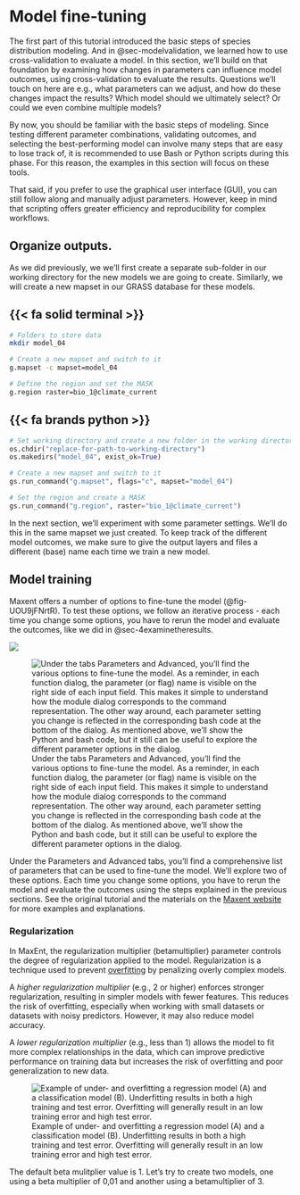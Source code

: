 # Model fine-tuning {#sec-modelfinetuning}

The first part of this tutorial introduced the basic steps of species distribution modeling. And in @sec-modelvalidation, we learned how to use cross-validation to evaluate a model. In this section, we'll build on that foundation by examining how changes in parameters can influence model outcomes, using cross-validation to evaluate the results. Questions we’ll touch on here are e.g., what parameters can we adjust, and how do these changes impact the results? Which model should we ultimately select? Or could we even combine multiple models?

By now, you should be familiar with the basic steps of modeling. Since testing different parameter combinations, validating outcomes, and selecting the best-performing model can involve many steps that are easy to lose track of, it is recommended to use Bash or Python scripts during this phase. For this reason, the examples in this section will focus on these tools.

That said, if you prefer to use the graphical user interface (GUI), you can still follow along and manually adjust parameters. However, keep in mind that scripting offers greater efficiency and reproducibility for complex workflows.

## Organize outputs.

As we did previously, we we'll first create a separate sub-folder in our working directory for the new models we are going to create. Similarly, we will create a new mapset in our GRASS database for these models.

::: {#exm-DXBuP8nUXR .hiddendiv}
:::

::: {.panel-tabset group="interface"}
## {{< fa solid terminal >}}

``` bash
# Folders to store data
mkdir model_04

# Create a new mapset and switch to it
g.mapset -c mapset=model_04

# Define the region and set the MASK
g.region raster=bio_1@climate_current 
```

## {{< fa brands python >}}

``` python
# Set working directory and create a new folder in the working directory
os.chdir("replace-for-path-to-working-directory")
os.makedirs("model_04", exist_ok=True)

# Create a new mapset and switch to it
gs.run_command("g.mapset", flags="c", mapset="model_04")

# Set the region and create a MASK
gs.run_command("g.region", raster="bio_1@climate_current") 
```
:::

In the next section, we'll experiment with some parameter settings. We'll do this in the same mapset we just created. To keep track of the different model outcomes, we make sure to give the output layers and files a different (base) name each time we train a new model.

## Model training {#sec-modeltraining2}

Maxent offers a number of options to fine-tune the model (@fig-UOU9jFNrtR). To test these options, we follow an iterative process - each time you change some options, you have to rerun the model and evaluate the outcomes, like we did in @sec-4examinetheresults.

:::::: grid
::: {.g-col-md-7 .g-col-12}
![](images/r_maxent_train_parameteroptions.png)
:::

:::: {.g-col-md-5 .g-col-12}
::: removespace
![Under the tabs [Parameters]{.style-menu} and [Advanced]{.style-menu}, you'll find the various options to fine-tune the model. As a reminder, in each function dialog, the parameter (or flag) name is visible on the right side of each input field. This makes it simple to understand how the module dialog corresponds to the command representation. The other way around, each parameter setting you change is reflected in the corresponding bash code at the bottom of the dialog. As mentioned above, we'll show the Python and bash code, but it still can be useful to explore the different parameter options in the dialog.](images/r_maxent_train_parameteroptions_blank.png){#fig-UOU9jFNrtR}
:::
::::
::::::

Under the [Parameters]{.style-menu} and [Advanced]{.style-menu} tabs, you’ll find a comprehensive list of parameters that can be used to fine-tune the model. We'll explore two of these options. Each time you change some options, you have to rerun the model and evaluate the outcomes using the steps explained in the previous sections. See the original tutorial and the materials on the [Maxent website](https://biodiversityinformatics.amnh.org/open_source/maxent/) for more examples and explanations.

### Regularization

In MaxEnt, the regularization multiplier ([betamultiplier]{.style-parameter}) parameter controls the degree of regularization applied to the model. Regularization is a technique used to prevent [overfitting](https://en.wikipedia.org/wiki/Overfitting) by penalizing overly complex models.

A *higher regularization multiplier* (e.g., 2 or higher) enforces stronger regularization, resulting in simpler models with fewer features. This reduces the risk of overfitting, especially when working with small datasets or datasets with noisy predictors. However, it may also reduce model accuracy.

A *lower regularization multiplier* (e.g., less than 1) allows the model to fit more complex relationships in the data, which can improve predictive performance on training data but increases the risk of overfitting and poor generalization to new data.

![Example of under- and overfitting a regression model (A) and a classification model (B). Underfitting results in both a high training and test error. Overfitting will generally result in an low training error and high test error.](images/overfitting.png){#fig-overfitting fig-align="left"}

The default beta mulitplier value is 1. Let's try to create two models, one using a beta multiplier of 0,01 and another using a betamultiplier of 3.
